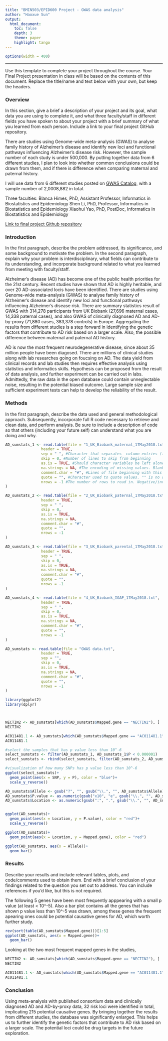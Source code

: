 ```yaml
---
title: "BMIN503/EPID600 Project - GWAS data analysis"
author: "Haoxue Sun"
output: 
  html_document:
    toc: false 
    depth: 3 
    theme: paper 
    highlight: tango
---
```

```r
options(width = 400)
```  
***
Use this template to complete your project throughout the course. Your Final Project presentation in class will be based on the contents of this document. Replace the title/name and text below with your own, but keep the headers.

### Overview
In this section, give a brief a description of your project and its goal, what data you are using to complete it, and what three faculty/staff in different fields you have spoken to about your project with a brief summary of what you learned from each person. Include a link to your final project GitHub repository.

There are studies using Genome-wide meta-analysis (GWAS) to analyse family history of Alzheimer's disease and identify new loci and functional pathways influencing Alzheimer's disease risk. However, the sample number of each study is under 500,000. By putting together data from 6 different studies, I plan to look into whether common conclusions could be drawn from them, and if there is difference when comparing maternal and paternal history.

I will use data from 6 different studies posted on [GWAS Catalog](https://www.ebi.ac.uk/gwas/efotraits/EFO_0009268), with a sample number of 2,0008,882 in total.

Three faculties:
Blanca Himes, PhD, Assistant Professor, Informatics in Biostatistics and Epidemiology
Shen Li, PhD, Professor, Informatics in Biostatistics and Epidemiology
Xiaohui Yao, PhD, PostDoc, Informatics in Biostatistics and Epidemiology

[Link to final project Github repository](https://github.com/shx0426/BMIN503_Final_Project)


### Introduction 
In the first paragraph, describe the problem addressed, its significance, and some background to motivate the problem.
In the second paragraph, explain why your problem is interdisciplinary, what fields can contribute to its understanding, and incorporate background related to what you learned from meeting with faculty/staff.

Alzheimer's disease (AD) has become one of the public health priorities for the 21st century. Recent studies have shown that AD is highly heritable, and over 20 AD-associated locis have been identified. There are studies using Genome-wide meta-analysis (GWAS) to analyse family history of Alzheimer's disease and identify new loci and functional pathways influencing Alzheimer's disease risk. There are summary statistics result of GWAS with 314,278 participants from UK Biobank (27,696 maternal cases, 14,338 paternal cases), and also GWAS of clinically diagnosed AD and AD-by-proxy (71,880 cases, 383,378 controls) in Europe. Aggregating the results from different studies is a step forward in identifying the genetic factors that contribute to AD risk based on a larger scale. Also, the possible difference between maternal and paternal AD history.

AD is now the most frequent neurodegenerative disease, since about 35 million people have been diagosed. There are millions of clinical studies along with lab researches going on foucsing on AD. The data yield from clinical records and lab studies then requires effective analysis using statistics and informatics skills. Hypothesis can be proposed from the result of data analysis, and further experiment can be carried out in labs. Admittedly, the raw data in the open database could contain unneglectable noise, resulting in the potential biased outcome. Large sample size and sufficient experiment tests can help to develop the reliability of the result.


### Methods
In the first paragraph, describe the data used and general methodological approach. Subsequently, incorporate full R code necessary to retrieve and clean data, and perform analysis. Be sure to include a description of code so that others (including your future self) can understand what you are doing and why. 

```r

AD_sumstats_1 <- read.table(file = "1_UK_Biobank_maternal_17May2018.txt", #Name of file
                header = TRUE, 
                sep = " ", #Character that separates  column entries (tab, space, comma)
                skip = 0, #Number of lines to skip from beginning
                as.is = TRUE, #Should character variables be left alone 
                na.strings = NA, #The encoding of missing values. Blanks are assumed missing too.
                comment.char = "#", #Lines of file beginning with this character are ignored. (# default)
                quote = "", #Character used to quote values. "" is no quotes.
                nrows = -1 #The number of rows to read in. Negative/invalid values are ignored
)

AD_sumstats_2 <- read.table(file = "2_UK_Biobank_paternal_17May2018.txt", 
                header = TRUE, 
                sep = " ", 
                skip = 0, 
                as.is = TRUE,  
                na.strings = NA, 
                comment.char = "#",
                quote = "", 
                nrows = -1 
)

AD_sumstats_3 <- read.table(file = "3_UK_Biobank_parental_17May2018.txt", 
                header = TRUE, 
                sep = " ", 
                skip = 0, 
                as.is = TRUE, 
                na.strings = NA, 
                comment.char = "#", 
                quote = "", 
                nrows = -1 
)

AD_sumstats_4 <- read.table(file = "4_UK_Biobank_IGAP_17May2018.txt", 
                header = TRUE, 
                sep = " ", 
                skip = 0, 
                as.is = TRUE, 
                na.strings = NA, 
                comment.char = "#", 
                quote = "", 
                nrows = -1 
)

AD_sumstats <- read.table(file = "GWAS data.txt", 
                header = TRUE, 
                sep = "", 
                skip = 0, 
                as.is = TRUE, 
                na.strings = NA, 
                comment.char = "#", 
                quote = "", 
                nrows = -1 
)

library(ggplot2)
library(dplyr)



NECTIN2 <- AD_sumstats[which(AD_sumstats$Mapped.gene == "NECTIN2"), ]
NECTIN2

AC011481.1 <- AD_sumstats[which(AD_sumstats$Mapped.gene == "AC011481.1"), ]
AC011481.1

#select the samples that has p value less than 10^-6
select_sumstats <- filter(AD_sumstats_1, AD_sumstats_1$P < 0.000001)
select_sumstats <- rbind(select_sumstats, filter(AD_sumstats_2, AD_sumstats_2$P < 0.000001))

#visualization of how many SNPs has p value less than 10^-6
ggplot(select_sumstats)+
  geom_point(aes(x = SNP, y = P), color = "blue")+
  scale_y_reverse()

AD_sumstats$Allele <- gsub("?", "", gsub("\\.", "", AD_sumstats$Allele))
AD_sumstats$P.value <- as.numeric(gsub("x10", "e", gsub("\\.", "", AD_sumstats$P.value)))
AD_sumstats$Location <- as.numeric(gsub(":", ".", gsub("\\.", "", AD_sumstats$Location)))


ggplot(AD_sumstats)+
  geom_point(aes(x = Location, y = P.value), color = "red")+
  scale_y_reverse()

ggplot(AD_sumstats)+
  geom_point(aes(x = Location, y = Mapped.gene), color = "red")

ggplot(AD_sumstats, aes(x = Allele))+
  geom_bar()

```

### Results
Describe your results and include relevant tables, plots, and code/comments used to obtain them. End with a brief conclusion of your findings related to the question you set out to address. You can include references if you'd like, but this is not required.


The following 5 genes have been most frequently apppearing with a small p value (at least < 10^-5). Also a bar plot contains all the genes that has shown p value less than 10^-5 was drawn, among these genes the frequent apearing ones could be potential causative genes for AD, which worth further study.

```r
rev(sort(table(AD_sumstats$Mapped.gene)))[1:5]
ggplot(AD_sumstats, aes(x = Mapped.gene))+
  geom_bar()
```

Looking at the two most frequent mapped genes in the studies, 

```r
NECTIN2 <- AD_sumstats[which(AD_sumstats$Mapped.gene == "NECTIN2"), ]
NECTIN2

AC011481.1 <- AD_sumstats[which(AD_sumstats$Mapped.gene == "AC011481.1"), ]
AC011481.1
```

### Conclusion

Using meta-analysis with published consortium data and clinically diagnosed AD and AD-by-proxy data, 32 risk loci were identified in total, implicating 215 potential causative genes. By bringing together the results from different studies, the database was significantly enlarged. This helps us to further identify the genetic factors that contribute to AD risk based on a larger scale. The potential loci could be drug targets in the future exploration.
